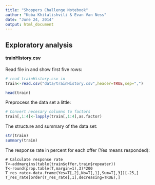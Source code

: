 ```yaml
---
title: "Shoppers Challenge Notebook"
author: "Koba Khitalishvili & Evan Van Ness"
date: "June 24, 2014"
output: html_document
---
```


## Exploratory analysis
#### trainHistory.csv

Read file in and show first five rows:
```r
# read trainHistory.csv in
train<-read.csv("data/trainHistory.csv",header=TRUE,sep=",")

head(train)
```

Preprocess the data set a little:
```r
# Convert necesary columns to factors
train[,1:4]<-lapply(train[,1:4],as.factor)
```
The structure and summary of the data set:
```r
str(train)
summary(train)
```
The response rate in percent for each offer (Yes means responded):
```r.
# Calculate response rate
T<-addmargins(table(train$offer,train$repeater))
T<-round(prop.table(T,margin=1),3)*200
T_res_rate<-data.frame(Yes=T[,2],No=T[,1],Sum=T[,3])[-25,]
T_res_rate[order(T_res_rate[,1],decreasing=TRUE),]
```
